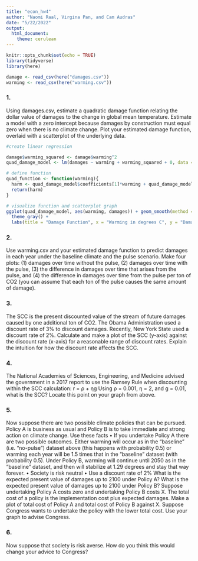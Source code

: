 ```yaml
---
title: "econ_hw4"
author: "Naomi Raal, Virgina Pan, and Cam Audras"
date: "5/22/2022"
output: 
  html_document: 
    theme: cerulean
---
```


```r
knitr::opts_chunk$set(echo = TRUE)
library(tidyverse)
library(here)
```

```r
damage <- read_csv(here("damages.csv"))
warming <- read_csv(here("warming.csv"))
```

### 1. 
Using damages.csv, estimate a quadratic damage function relating the dollar value of damages to the change in global mean temperature. Estimate a model with a zero intercept because damages by construction must equal zero when there is no climate change. Plot your estimated damage function, overlaid with a scatterplot of the underlying data.

```r
#create linear regression 

damage$warming_squared <- damage$warming^2
quad_damage_model <- lm(damages ~ warming + warming_squared + 0, data = damage)

# define function 
quad_function <- function(warming){
  harm <- quad_damage_model$coefficients[1]*warming + quad_damage_model$coefficients[2]*warming^2
  return(harm)
}
```


```r
# visualize function and scatterplot graph
ggplot(quad_damage_model, aes(warming, damages)) + geom_smooth(method = "lm", formula = y ~ x + I(x^2)) + geom_point() + 
  theme_gray() +
  labs(title = "Damage Function", x = "Warming in degrees C", y = "Damages in USD")
```


### 2. 
Use warming.csv and your estimated damage function to predict damages in each year under the baseline climate and the pulse scenario. Make four plots: (1) damages over time without the pulse, (2) damages over time with the pulse, (3) the difference in damages over time that arises from the pulse, and (4) the difference in damages over time from the pulse per ton of CO2 (you can assume that each ton of the pulse causes the same amount of damage).




### 3. 
The SCC is the present discounted value of the stream of future damages caused by one
additional ton of CO2. The Obama Administration used a discount rate of 3% to discount
damages. Recently, New York State used a discount rate of 2%. Calculate and make a plot
of the SCC (y-axis) against the discount rate (x-axis) for a reasonable range of discount rates.
Explain the intuition for how the discount rate affects the SCC.


### 4. 
The National Academies of Sciences, Engineering, and Medicine advised the government in a
2017 report to use the Ramsey Rule when discounting within the SCC calculation:
r = ρ + ηg
Using ρ = 0.001, η = 2, and g = 0.01, what is the SCC? Locate this point on your graph from
above.


### 5. 
Now suppose there are two possible climate policies that can be pursued. Policy A is business
as usual and Policy B is to take immediate and strong action on climate change. Use these
facts
• If you undertake Policy A there are two possible outcomes. Either warming will occur as
in the “baseline” (i.e. “no-pulse”) dataset above (this happens with probability 0.5) or
warming each year will be 1.5 times that in the “baseline” dataset (with probability 0.5).
Under Policy B, warming will continue until 2050 as in the “baseline” dataset, and then
will stabilize at 1.29 degrees and stay that way forever.
• Society is risk neutral
• Use a discount rate of 2%
What is the expected present value of damages up to 2100 under Policy A? What is the
expected present value of damages up to 2100 under Policy B? Suppose undertaking Policy A
costs zero and undertaking Policy B costs X. The total cost of a policy is the implementation
cost plus expected damages. Make a plot of total cost of Policy A and total cost of Policy B
against X. Suppose Congress wants to undertake the policy with the lower total cost. Use your graph to advise Congress.


### 6. 
Now suppose that society is risk averse. How do you think this would change your advice to
Congress?



